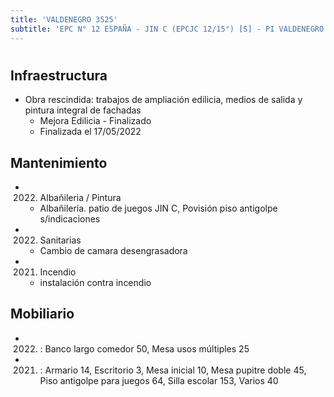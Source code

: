 ```yaml
---
title: 'VALDENEGRO 3525'
subtitle: 'EPC N° 12 ESPAÑA - JIN C (EPCJC 12/15°) [S] - PI VALDENEGRO'
---
```


#
## Infraestructura

* Obra rescindida: trabajos de ampliación edilicia, medios de salida y pintura integral de fachadas 
    + Mejora Edilicia - Finalizado 
    + Finalizada el 17/05/2022 






## Mantenimiento

*  (2022) Albañileria / Pintura 
    + Albañilería. patio de juegos JIN C, Povisión piso antigolpe  s/indicaciones

*  (2022) Sanitarias 
    + Cambio de camara desengrasadora

*  (2021) Incendio 
    + instalación contra incendio





## Mobiliario

*  (2022) : Banco largo comedor 50, Mesa usos múltiples 25 

*  (2021) : Armario 14, Escritorio 3, Mesa inicial 10, Mesa pupitre doble 45, Piso antigolpe para juegos 64, Silla escolar 153, Varios 40 



